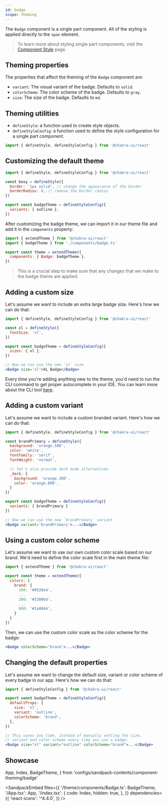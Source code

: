 ```yaml
---
id: badge
scope: theming
---
```



The `Badge` component is a single part component. All of the styling is applied
directly to the `span` element.

> To learn more about styling single part components, visit the
> [Component Style](/docs/styled-system/component-style#styling-single-part-components)
> page.

## Theming properties

The properties that affect the theming of the `Badge` component are:

- `variant`: The visual variant of the badge. Defaults to `solid`.
- `colorScheme`: The color scheme of the badge. Defaults to `gray`.
- `size`: The size of the badge. Defaults to `md`.

## Theming utilities

- `defineStyle`: a function used to create style objects.
- `defineStyleConfig`: a function used to define the style configuration for a
  single part component.

```jsx live=false
import { defineStyle, defineStyleConfig } from '@chakra-ui/react'
```

## Customizing the default theme

```jsx live=false
import { defineStyle, defineStyleConfig } from '@chakra-ui/react'

const boxy = defineStyle({
  border: '1px solid', // change the appearance of the border
  borderRadius: 0, // remove the border radius
})

export const badgeTheme = defineStyleConfig({
  variants: { outline },
})
```

After customizing the badge theme, we can import it in our theme file and add
it in the `components` property:

```jsx live=false
import { extendTheme } from '@chakra-ui/react'
import { badgeTheme } from './components/badge.ts'

export const theme = extendTheme({
  components: { Badge: badgeTheme },
})
```

> This is a crucial step to make sure that any changes that we make to the
> badge theme are applied.

## Adding a custom size

Let's assume we want to include an extra large badge size. Here's how we can do
that:

```jsx live=false
import { defineStyle, defineStyleConfig } from '@chakra-ui/react'

const xl = defineStyle({
  fontSize: 'xl',
})

export const badgeTheme = defineStyleConfig({
  sizes: { xl },
})

// Now we can use the new `xl` size
<Badge size='xl'>XL Badge</Badge>
```

Every time you're adding anything new to the theme, you'd need to run the CLI
command to get proper autocomplete in your IDE. You can learn more about the CLI
tool [here](/docs/styled-system/cli).

## Adding a custom variant

Let's assume we want to include a custom branded variant. Here's how we can do
that:

```jsx live=false
import { defineStyle, defineStyleConfig } from '@chakra-ui/react'

const brandPrimary = defineStyle({
  background: 'orange.500',
  color: 'white',
  fontFamily: 'serif',
  fontWeight: 'normal',

  // let's also provide dark mode alternatives
  _dark: {
    background: 'orange.300',
    color: 'orange.800',
  }
})

export const badgeTheme = defineStyleConfig({
  variants: { brandPrimary }
})

// Now we can use the new `brandPrimary` variant
<Badge variant='brandPrimary'>...</Badge>
```

## Using a custom color scheme

Let's assume we want to use our own custom color scale based on our brand. We'd
need to define the color scale first in the main theme file:

```jsx live=false
import { extendTheme } from '@chakra-ui/react'

export const theme = extendTheme({
  colors: {
    brand: {
      100: '#9520e4',
      ...
      200: '#33006d',
      ...
      800: '#1a0044',
    }
  }
})
```

Then, we can use the custom color scale as the color scheme for the badge:

```jsx live=false
<Badge colorScheme='brand'>...</Badge>
```

## Changing the default properties

Let's assume we want to change the default size, variant or color scheme of
every badge in our app. Here's how we can do that:

```jsx live=false
import { defineStyleConfig } from '@chakra-ui/react'

export const badgeTheme = defineStyleConfig({
  defaultProps: {
    size: 'xl',
    variant: 'outline',
    colorScheme: 'brand',
  },
})

// This saves you time, instead of manually setting the size,
// variant and color scheme every time you use a badge:
<Badge size="xl" variant="outline" colorScheme="brand">...</Badge>
```

## Showcase

  App,
  Index,
  BadgeTheme,
} from 'configs/sandpack-contents/component-theming/badge'

<SandpackEmbed
  files={{
    '/theme/components/Badge.ts': BadgeTheme,
    '/App.tsx': App,
    '/index.tsx': {
      code: Index,
      hidden: true,
    },
  }}
  dependencies={{
    'react-icons': '^4.4.0',
  }}
/>

